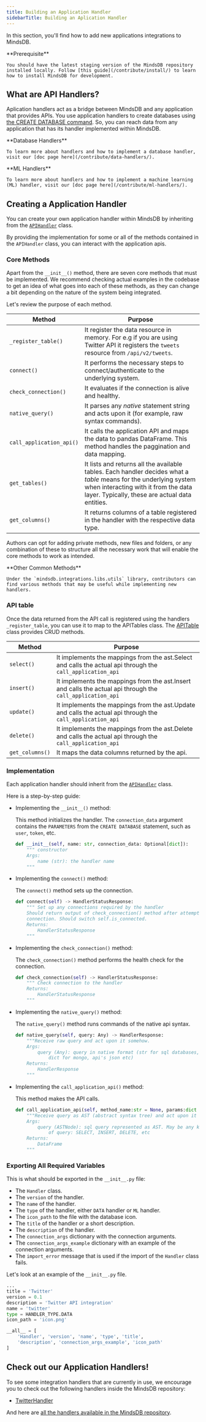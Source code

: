 ```yaml
---
title: Building an Application Handler
sidebarTitle: Building an Aplication Handler
---
```


In this section, you'll find how to add new applications integrations to MindsDB.

<Note>
    **Prerequisite**

    You should have the latest staging version of the MindsDB repository installed locally. Follow [this guide](/contribute/install/) to learn how to install MindsDB for development.
</Note>

## What are API Handlers?

Aplication handlers act as a bridge between MindsDB and any application that provides APIs. You use application handlers to create databases using [the CREATE DATABASE command](/sql/create/databases/). So, you can reach data from any application that has its handler implemented within MindsDB.

<Note>
    **Database Handlers**

    To learn more about handlers and how to implement a database handler, visit our [doc page here](/contribute/data-handlers/).
</Note>
<Note>
    **ML Handlers**

    To learn more about handlers and how to implement a machine learning (ML) handler, visit our [doc page here](/contribute/ml-handlers/).
</Note>

## Creating a Application Handler

You can create your own application handler within MindsDB by inheriting from the [`APIHandler`](https://github.com/mindsdb/mindsdb/blob/staging/mindsdb/integrations/libs/api_handler.py#L114) class.

By providing the implementation for some or all of the methods contained in the `APIHandler` class, you can interact with the application apis.

### Core Methods

Apart from the `__init__()` method, there are seven core methods that must be implemented. We recommend checking actual examples in the codebase to get an idea of what goes into each of these methods, as they can change a bit depending on the nature of the system being integrated.

Let's review the purpose of each method.

| Method                 | Purpose                                                                                                                                                                                                |
|------------------------|--------------------------------------------------------------------------------------------------------------------------------------------------------------------------------------------------------|
| `_register_table()`    | It register the data resource in memory. For e.g if you are using Twitter API it registers the `tweets` resource from `/api/v2/tweets`.                                                                                                                                   |
| `connect()`            | It performs the necessary steps to connect/authenticate to the underlying system.                                                                                                                                   |
| `check_connection()`   | It evaluates if the connection is alive and healthy.                                                                                                                 |
| `native_query()`       | It parses any *native* statement string and acts upon it (for example, raw syntax commands).                                                                                                              |
| `call_application_api()`| It calls the application API and maps the data to pandas DataFrame. This method handles the paggination and data mapping.                                                                                                               |
| `get_tables()`         | It lists and returns all the available tables. Each handler decides what a *table* means for the underlying system when interacting with it from the data layer. Typically, these are actual data entities.   |
| `get_columns()`        | It returns columns of a table registered in the handler with the respective data type.                                                                                                                 |

Authors can opt for adding private methods, new files and folders, or any combination of these to structure all the necessary work that will enable the core methods to work as intended.

<Tip>
    **Other Common Methods**

    Under the `mindsdb.integrations.libs.utils` library, contributors can find various methods that may be useful while implementing new handlers.

</Tip>

### API table

Once the data returned from the API call is registered using the handlers `_register_table`, you can use it to map to the APITables class.
The [APITable](https://github.com/mindsdb/mindsdb/blob/staging/mindsdb/integrations/libs/api_handler.py#L93) class provides CRUD methods.

| Method                 | Purpose                                                                                                                                                                                                |
|------------------------|--------------------------------------------------------------------------------------------------------------------------------------------------------------------------------------------------------|
| `select()`    | It implements the mappings from the ast.Select and calls the actual api through the `call_application_api`                                                                                                                                   |
| `insert()`   | It implements the mappings from the ast.Insert and calls the actual api through the `call_application_api`                                                                                                                                                                                                                                                        |
| `update()`   | It implements the mappings from the ast.Update and calls the actual api through the `call_application_api`                                                                                                                                                                                                                                                        |                                                                                                                 |
| `delete()`   | It implements the mappings from the ast.Delete and calls the actual api through the `call_application_api`                                                                                                                                                                                                                                                        |                                                                                                              |
| `get_columns()`   | It maps the data columns returned by the api.                                                                                                       |


### Implementation

Each application handler should inherit from the [`APIHandler`](https://github.com/mindsdb/mindsdb/blob/staging/mindsdb/integrations/libs/api_handler.py#L114) class.

Here is a step-by-step guide:

* Implementing the `__init__()` method:

    This method initializes the handler. The `connection_data` argument contains the `PARAMETERS` from the `CREATE DATABASE` statement, such as `user`, `token`, etc.

    ```py
    def __init__(self, name: str, connection_data: Optional[dict]):
        """ constructor
        Args:
            name (str): the handler name
        """
    ```

* Implementing the `connect()` method:

    The `connect()` method sets up the connection.

    ```py
    def connect(self) -> HandlerStatusResponse:
        """ Set up any connections required by the handler
        Should return output of check_connection() method after attempting
        connection. Should switch self.is_connected.
        Returns:
            HandlerStatusResponse
        """
    ```

* Implementing the `check_connection()` method:

    The `check_connection()` method performs the health check for the connection.

    ```py
    def check_connection(self) -> HandlerStatusResponse:
        """ Check connection to the handler
        Returns:
            HandlerStatusResponse
        """
    ```

* Implementing the `native_query()` method:

    The `native_query()` method runs commands of the native api syntax.

    ```py
    def native_query(self, query: Any) -> HandlerResponse:
        """Receive raw query and act upon it somehow.
        Args:
            query (Any): query in native format (str for sql databases,
                dict for mongo, api's json etc)
        Returns:
            HandlerResponse
        """
    ```

* Implementing the `call_application_api()` method:

    This method makes the API calls.

    ```py
    def call_application_api(self, method_name:str = None, params:dict = None) -> DataFrame:
        """Receive query as AST (abstract syntax tree) and act upon it somehow.
        Args:
            query (ASTNode): sql query represented as AST. May be any kind
                of query: SELECT, INSERT, DELETE, etc
        Returns:
            DataFrame
        """
    ```


### Exporting All Required Variables

This is what should be exported in the `__init__.py` file:

- The `Handler` class.
- The `version` of the handler.
- The `name` of the handler.
- The `type` of the handler, either `DATA` handler or `ML` handler.
- The `icon_path` to the file with the database icon.
- The `title` of the handler or a short description.
- The `description` of the handler.
- The `connection_args` dictionary with the connection arguments.
- The `connection_args_example` dictionary with an example of the connection arguments.
- The `import_error` message that is used if the import of the `Handler` class fails.

Let's look at an example of the `__init__.py` file.

```py
...
title = 'Twitter'
version = 0.1
description = 'Twitter API integration'
name = 'twitter'
type = HANDLER_TYPE.DATA
icon_path = 'icon.png'

__all__ = [
    'Handler', 'version', 'name', 'type', 'title',
    'description', 'connection_args_example', 'icon_path'
]
```

## Check out our Application Handlers!

To see some integration handlers that are currently in use, we encourage you to check out the following handlers inside the MindsDB repository:

* [TwitterHandler](https://github.com/mindsdb/mindsdb/blob/staging/mindsdb/integrations/handlers/twitter_handler/twitter_handler.py#L145)

And here are [all the handlers available in the MindsDB repository](https://github.com/mindsdb/mindsdb/tree/staging/mindsdb/integrations/handlers).
